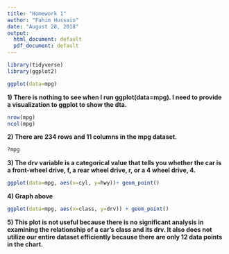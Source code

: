 ---
title: "Homework 1"
author: "Fahim Hussain"
date: "August 28, 2018"
output:
  html_document: default
  pdf_document: default
---
```{r echo=TRUE, results='hide', warning=FALSE, message=FALSE}
library(tidyverse)
library(ggplot2)
```

```{r}
ggplot(data=mpg)
```

**1) There is nothing to see when I run ggplot(data=mpg). I need to provide a visualization to ggplot to show the dta.**

```{r}
nrow(mpg)
ncol(mpg)
```
**2) There are 234 rows and 11 columns in the mpg dataset.**

```{r}
?mpg
```

**3) The drv variable is a categorical value that tells you whether the car is a front-wheel drive, f, a rear wheel drive, r, or a 4 wheel drive, 4.**

```{r}
ggplot(data=mpg, aes(x=cyl, y=hwy))+ geom_point()
```

**4) Graph above**

```{r}
ggplot(data=mpg, aes(x=class, y=drv)) + geom_point()
```

**5) This plot is not useful because there is no significant analysis in examining the relationship of a car's class and its drv. It also does not utilize our entire dataset efficiently because there are only 12 data points in the chart.**  

